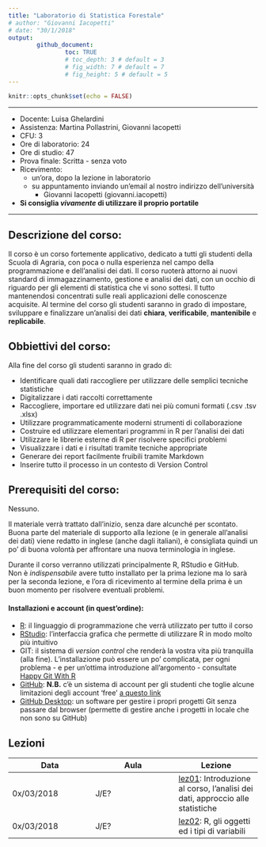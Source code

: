 ```yaml
---
title: "Laboratorio di Statistica Forestale"
# author: "Giovanni Iacopetti"
# date: "30/1/2018"
output: 
        github_document:
                toc: TRUE
                # toc_depth: 3 # default = 3
                # fig_width: 7 # default = 7
                # fig_height: 5 # default = 5
---
```


```r
knitr::opts_chunk$set(echo = FALSE)
```

---

* Docente: Luisa Ghelardini
* Assistenza: Martina Pollastrini, Giovanni Iacopetti
* CFU: 3
* Ore di laboratorio: 24
* Ore di studio: 47
* Prova finale: Scritta - senza voto
* Ricevimento:
  * un'ora, dopo la lezione in laboratorio
  * su appuntamento inviando un'email al nostro indirizzo dell'università  
    * Giovanni Iacopetti (giovanni.iacopetti)
    
* **Si consiglia _vivamente_ di utilizzare il proprio portatile**

---

## Descrizione del corso:

Il corso è un corso fortemente applicativo, dedicato a tutti gli studenti della Scuola di Agraria, con poca o nulla esperienza nel campo della programmazione e dell'analisi dei dati.
Il corso ruoterà attorno ai nuovi standard di immagazzinamento, gestione e analisi dei dati, con un occhio di riguardo per gli elementi di statistica che vi sono sottesi.
Il tutto mantenendosi concentrati sulle reali applicazioni delle conoscenze acquisite.
Al termine del corso gli studenti saranno in grado di impostare, sviluppare e finalizzare un'analisi dei dati **chiara**, **verificabile**, **mantenibile** e **replicabile**.

## Obbiettivi del corso:

Alla fine del corso gli studenti saranno in grado di:

* Identificare quali dati raccogliere per utilizzare delle semplici tecniche statistiche
* Digitalizzare i dati raccolti correttamente
* Raccogliere, importare ed utilizzare dati nei più comuni formati (.csv .tsv .xlsx)
* Utilizzare programmaticamente moderni strumenti di collaborazione
* Costruire ed utilizzare elementari programmi in R per l'analisi dei dati
* Utilizzare le librerie esterne di R per risolvere specifici problemi
* Visualizzare i dati e i risultati tramite tecniche appropriate
* Generare dei report facilmente fruibili tramite Markdown
* Inserire tutto il processo in un contesto di Version Control

## Prerequisiti del corso:
Nessuno. 

Il materiale verrà trattato dall'inizio, senza dare alcunché per scontato.  
Buona parte del materiale di supporto alla lezione (e in generale all'analisi dei dati) viene redatto in inglese (anche dagli italiani), è consigliata quindi un po' di buona volontà per affrontare una nuova terminologia in inglese.

Durante il corso verranno utilizzati principalmente R, RStudio e GitHub.  
Non è *indispensabile* avere tutto installato per la prima lezione ma lo sarà per la seconda lezione, e l'ora di ricevimento al termine della prima è un buon momento per risolvere eventuali problemi.

#### Installazioni e account (in quest'ordine):
* [R](https://cran.rstudio.com): il linguaggio di programmazione che verrà utilizzato per tutto il corso
* [RStudio](https://www.rstudio.com/products/rstudio/download/): l'interfaccia grafica che permette di utilizzare R in modo molto più intuitivo
* GIT: il sistema di *version control* che renderà la vostra vita più tranquilla (alla fine). L'installazione può essere un po' complicata, per ogni problema - e per un'ottima introduzione all'argomento - consultate [Happy Git With R](http://happygitwithr.com/)
* [GitHub](http://github.com/): **N.B.** c'è un sistema di account per gli studenti che toglie alcune limitazioni degli account 'free' [a questo link](https://education.github.com/pack)
* [GitHub Desktop](https://desktop.github.com/): un software per gestire i propri progetti Git senza passare dal browser (permette di gestire anche i progetti in locale che non sono su GitHub)

## Lezioni


| Data       | Aula | Lezione                                                    |
| ---        | ---  | ---                                                        |
| 0x/03/2018 | J/E? | [lez01](lez01/): Introduzione al corso, l'analisi dei dati, approccio alle statistiche |
| 0x/03/2018 | J/E? | [lez02](lez02/): R, gli oggetti ed i tipi di variabili |

